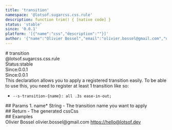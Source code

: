 ```yaml
---
title: 'transition'
namespace: '@lotsof.sugarcss.css.rule'
description: function trim() { [native code] }
status: 'stable'
since: '0.0.1'
platform: '[{"name":"css","description":""}]'
author: '{"name":"Olivier Bossel","email":"olivier.bossel@gmail.com","url":"https://hello@lotsof.dev"}'
---
```

<div class="docmap-mdx">
# transition
<div class="_namespace">@lotsof.sugarcss.css.rule</div>
<div class="_metas">
<div class="_status"><span class="_status-label">Status:</span><span class="_status-value -stable">stable</span></div>
<div class="_since"><span class="_since-label">Since:</span><span class="_since-value">0.0.1</span></div>
<div class="_since"><span class="_since-label">Since:</span><span class="_since-value">0.0.1</span></div>
</div>
<div class="_description">
This declaration allows you to apply a registered transition easily.
To be able to use this, you need to register at least 1 transition like so:

- `--s-transition-{name}: all .3s ease-in-out;`
</div>
<div class="_params">
## Params
1. <span class="_name">name<span class="_required">*</span></span><span class="_default"></span> <span class="_type">String</span>
   - The transition name you want to apply
</div>
<div class="_return">
## Return
- <span class="_description">The generated css</span><span class="_default"></span><span class="_type">Css</span>
</div>
<div class="_examples">
## Examples
</div>
<div class="_author">
<span class="_name">Olivier Bossel</span>
<span class="_email">olivier.bossel@gmail.com</span>
<a href="https://hello@lotsof.dev" target="_blank" class="_url">https://hello@lotsof.dev</a>
</div>
</div>